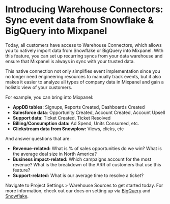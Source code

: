 # Introducing Warehouse Connectors: Sync event data from Snowflake & BigQuery into Mixpanel

Today, all customers have access to Warehouse Connectors, which allows you to natively import data from Snowflake or BigQuery into Mixpanel. With this feature, you can set up recurring syncs from your data warehouse and ensure that Mixpanel is always in sync with your trusted data.

This native connection not only simplifies event implementation since you no longer need engineering resources to manually track events, but it also makes it easier to analyze all types of company data in Mixpanel and gain a holistic view of your customers.

For example, you can bring into Mixpanel:

- **AppDB tables**: Signups, Reports Created, Dashboards Created
- **Salesforce data**: Opportunity Created, Account Created, Account Upsell
- **Support data**: Ticket Created, Ticket Resolved
- **Billing/Consumption data:** Ad Spend, Units Consumed, etc.
- **Clickstream data from Snowplow:** Views, clicks, etc

And answer questions that are:

- **Revenue-related:** What is % of sales opportunities do we win? What is the average deal size in North America?
- **Business impact-related:** Which campaigns account for the most revenue? What is the breakdown of the ARR of customers that use this feature?
- **Support-related:** What is our average time to resolve a ticket?

Navigate to Project Settings > Warehouse Sources to get started today. For more information, check out our docs on setting up via [BigQuery](https://docs.mixpanel.com/docs/tracking/integrations/bigquery) and [Snowflake](https://docs.mixpanel.com/docs/tracking/integrations/snowflake).
